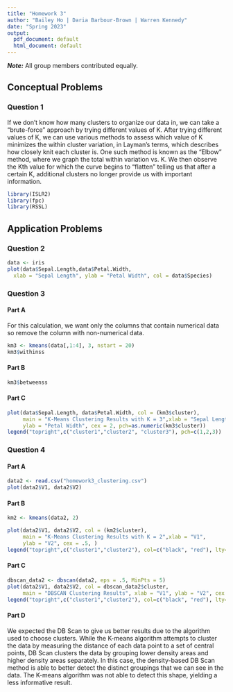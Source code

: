 ```yaml
---
title: "Homework 3"
author: "Bailey Ho | Daria Barbour-Brown | Warren Kennedy"
date: "Spring 2023"
output:
  pdf_document: default
  html_document: default
---
```


***Note:*** All group members contributed equally.

## Conceptual Problems

### Question 1

If we don't know how many clusters to organize our data in, we can take a "brute-force" approach by trying different values of K. After trying different values of K, we can use various methods to assess which value of K minimizes the within cluster variation, in Layman's terms, which describes how closely knit each cluster is. One such method is known as the "Elbow" method, where we graph the total within variation vs. K. We then observe the Kth value for which the curve begins to "flatten" telling us that after a certain K, additional clusters no longer provide us with important information.

```r
library(ISLR2)
library(fpc)
library(RSSL)
```

## Application Problems

### Question 2

```r
data <- iris
plot(data$Sepal.Length,data$Petal.Width,
  xlab = "Sepal Length", ylab = "Petal Width", col = data$Species)
```

### Question 3

#### Part A

For this calculation, we want only the columns that contain numerical data so remove the column with non-numerical data.

```r
km3 <- kmeans(data[,1:4], 3, nstart = 20)
km3$withinss
```

#### Part B

```r
km3$betweenss
```

#### Part C

```r
plot(data$Sepal.Length, data$Petal.Width, col = (km3$cluster), 
     main = "K-Means Clustering Results with K = 3",xlab = "Sepal Length", 
     ylab = "Petal Width", cex = 2, pch=as.numeric(km3$cluster))
legend("topright",c("cluster1","cluster2", "cluster3"), pch=c(1,2,3))
```

### Question 4

#### Part A

```r
data2 <- read.csv("homework3_clustering.csv")
plot(data2$V1, data2$V2)
```

#### Part B

```r
km2 <- kmeans(data2, 2)
```

```r
plot(data2$V1, data2$V2, col = (km2$cluster), 
     main = "K-Means Clustering Results with K = 2",xlab = "V1", 
     ylab = "V2", cex = .5, )
legend("topright",c("cluster1","cluster2"), col=c("black", "red"), lty=1:1)
```

#### Part C

```r
dbscan_data2 <- dbscan(data2, eps = .5, MinPts = 5)
plot(data2$V1, data2$V2, col = dbscan_data2$cluster, 
     main = "DBSCAN Clustering Results", xlab = "V1", ylab = "V2", cex = .5)
legend("topright",c("cluster1","cluster2"), col=c("black", "red"), lty=1:1)
```

#### Part D

We expected the DB Scan to give us better results due to the algorithm used to choose clusters. While the K-means algorithm attempts to cluster the data by measuring the distance of each data point to a set of central points, DB Scan clusters the data by grouping lower density areas and higher density areas separately. In this case, the density-based DB Scan method is able to better detect the distinct groupings that we can see in the data. The K-means algorithm was not able to detect this shape, yielding a less informative result.
